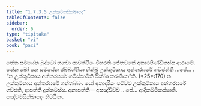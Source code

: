 ```yaml
---
title: "1.7.3.5 උක්කුටිකසික්ඛාපද"
tableOfContents: false
sidebar:
  order: 6
type: "tipitaka"
basket: "vi"
book: "paci"
---
```



<DynamicBreadcrumb />

<Division number="600" book="paci">

<Paragraph number="1805" book="paci">
තේන සමයේන බුද්ධෝ භගවා සාවත්ථියං විහරති ජේතවනේ අනාථපිණ්ඩිකස්ස ආරාමේ. තේන ඛෝ පන සමයේන ඡබ්බග්ගියා භික්ඛූ උක්කුටිකාය අන්තරඝරේ ගච්ඡන්ති …පේ… .
</Paragraph>

<Paragraph number="1806" book="paci">
<Emphasis>“න උක්කුටිකාය අන්තරඝරේ ගමිස්සාමීති සික්ඛා කරණීයා”</Emphasis>ති. (*25*:<Emphasis>170</Emphasis>)
</Paragraph>

<Paragraph number="1807" book="paci">
න උක්කුටිකාය අන්තරඝරේ ගන්තබ්බං. යෝ අනාදරියං පටිච්ච උක්කුටිකාය අන්තරඝරේ ගච්ඡති, ආපත්ති දුක්කටස්ස.
</Paragraph>

<Paragraph number="1808" book="paci">
අනාපත්ති— අසඤ්චිච්ච …පේ… ආදිකම්මිකස්සාති.

</Paragraph>
</Division>

<Paragraph number="1809" type="center" book="paci">
පඤ්චමසික්ඛාපදං නිට්ඨිතං.
</Paragraph>